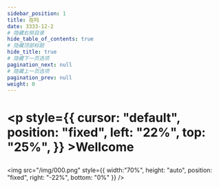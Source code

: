 ```yaml
---
sidebar_position: 1
title: 在吗
date: 3333-12-2
# 隐藏右侧目录
hide_table_of_contents: true
# 隐藏顶部标题
hide_title: true
# 隐藏下一页选项
pagination_next: null
# 隐藏上一页选项
pagination_prev: null
weight: 0
---
```


# <p style={{ cursor: "default", position: "fixed", left: "22%", top: "25%", }} >Wellcome</p>


 <img  src="/img/000.png" 
       style={{ width:"70%", height: "auto", position: "fixed", right: "-22%", bottom: "0%" }} />
